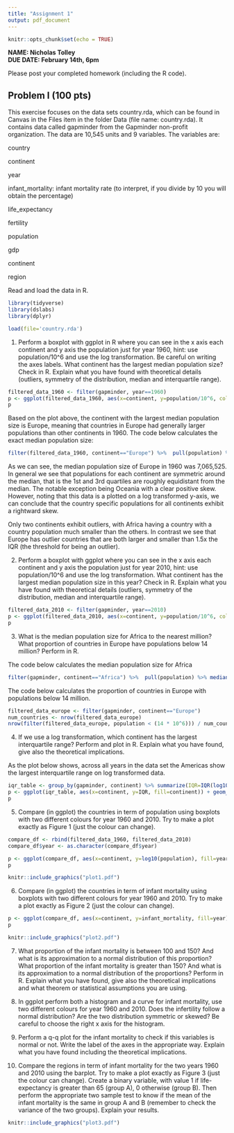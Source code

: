 ```yaml
---
title: "Assignment 1"
output: pdf_document
---
```


```r
knitr::opts_chunk$set(echo = TRUE)
```

**NAME: Nicholas Tolley**\
**DUE DATE: February 14th, 6pm**

Please post your completed homework (including the R code).

## Problem I (100 pts)

This exercise focuses on the data sets country.rda, which can be found in Canvas in the Files item in the folder Data (file name: country.rda). It contains data called gapminder from the Gapminder non-profit organization. The data are 10,545 units and 9 variables. The variables are:

country

continent

year

infant_mortality: infant mortality rate (to interpret, if you divide by 10 you will obtain the percentage)

life_expectancy

fertility

population

gdp

continent

region

Read and load the data in R.

```r
library(tidyverse)
library(dslabs)
library(dplyr)

load(file='country.rda')
```

1) Perform a boxplot with ggplot in R where you can see in the x axis each continent and y axis the population just for year 1960, hint: use population/10\^6 and use the log transformation. Be careful on writing the axes labels. What continent has the largest median population size? Check in R. Explain what you have found with theoretical details (outliers, symmetry of the distribution, median and interquartile range).

```r
filtered_data_1960 <- filter(gapminder, year==1960)
p <- ggplot(filtered_data_1960, aes(x=continent, y=population/10^6, col=continent)) + geom_boxplot() + scale_y_log10() + theme_minimal() + labs(y="log population (in millions)", title="Continental population size in 1960")
p
```

Based on the plot above, the continent with the largest median population size is Europe, meaning that countries in Europe had generally larger populations than other continents in 1960. The code below calculates the exact median population size:

```r
filter(filtered_data_1960, continent=="Europe") %>%  pull(population) %>% median()

```

As we can see, the median population size of Europe in 1960 was 7,065,525. In general we see that populations for each continent are symmetric around the median, that is the 1st and 3rd quartiles are roughly equidistant from the median. The notable exception being Oceania with a clear positive skew. However, noting that this data is a plotted on a log transformed y-axis, we can conclude that the country specific populations for all continents exhibit a rightward skew.

Only two continents exhibit outliers, with Africa having a country with a country population much smaller than the others. In contrast we see that Europe has outlier countries that are both larger and smaller than 1.5x the IQR (the threshold for being an outlier).

2) Perform a boxplot with ggplot where you can see in the x axis each continent and y axis the population just for year 2010, hint: use population/10\^6 and use the log transformation. What continent has the largest median population size in this year? Check in R. Explain what you have found with theoretical details (outliers, symmetry of the distribution, median and interquartile range).

```r
filtered_data_2010 <- filter(gapminder, year==2010)
p <- ggplot(filtered_data_2010, aes(x=continent, y=population/10^6, col=continent)) + geom_boxplot() + scale_y_log10() + theme_minimal() + labs(y="log population (in millions)", title="Continental population size in 2010")
p
```

3) What is the median population size for Africa to the nearest million? What proportion of countries in Europe have populations below 14 million? Perform in R.

The code below calculates the median population size for Africa

```r
filter(gapminder, continent=="Africa") %>%  pull(population) %>% median(na.rm=TRUE) / 10^6

```

The code below calculates the proportion of countries in Europe with populations below 14 million.

```r
filtered_data_europe <- filter(gapminder, continent=="Europe")
num_countries <- nrow(filtered_data_europe)
nrow(filter(filtered_data_europe, population < (14 * 10^6))) / num_countries
```

4) If we use a log transformation, which continent has the largest interquartile range? Perform and plot in R. Explain what you have found, give also the theoretical implications.

As the plot below shows, across all years in the data set the Americas show the largest interquartile range on log transformed data.

```r
iqr_table <- group_by(gapminder, continent) %>% summarize(IQR=IQR(log10(population), na.rm=TRUE))
p <- ggplot(iqr_table, aes(x=continent, y=IQR, fill=continent)) + geom_col() + theme_minimal() + labs(y='log(IQR of population)')
p

```

5) Compare (in ggplot) the countries in term of population using boxplots with two different colours for year 1960 and 2010. Try to make a plot exactly as Figure 1 (just the colour can change).

```r
compare_df <- rbind(filtered_data_1960, filtered_data_2010)
compare_df$year <- as.character(compare_df$year)

p <- ggplot(compare_df, aes(x=continent, y=log10(population), fill=year)) + geom_boxplot() + theme_bw()
p

```

```r
knitr::include_graphics("plot1.pdf")
```

6) Compare (in ggplot) the countries in term of infant mortality using boxplots with two different colours for year 1960 and 2010. Try to make a plot exactly as Figure 2 (just the colour can change).

```r
p <- ggplot(compare_df, aes(x=continent, y=infant_mortality, fill=year)) + geom_boxplot(na.rm = TRUE) + theme_bw()
p
```

```r
knitr::include_graphics("plot2.pdf")
```

7)  What proportion of the infant mortality is between 100 and 150? And what is its approximation to a normal distribution of this proportion? What proportion of the infant mortality is greater than 150? And what is its approximation to a normal distribution of the proportions? Perform in R. Explain what you have found, give also the theoretical implications and what theorem or statistical assumptions you are using.

8)  In ggplot perform both a histogram and a curve for infant mortality, use two different colours for year 1960 and 2010. Does the infertility follow a normal distribution? Are the two distribution symmetric or skewed? Be careful to choose the right x axis for the histogram.

9)  Perform a q-q plot for the infant mortality to check if this variables is normal or not. Write the label of the axes in the appropriate way. Explain what you have found including the theoretical implications.

10) Compare the regions in term of infant mortality for the two years 1960 and 2010 using the barplot. Try to make a plot exactly as Figure 3 (just the colour can change). Create a binary variable, with value 1 if life-expectancy is greater than 65 (group A), 0 otherwise (group B). Then perform the appropriate two sample test to know if the mean of the infant mortality is the same in group A and B (remember to check the variance of the two groups). Explain your results.

```r
knitr::include_graphics("plot3.pdf")
```

